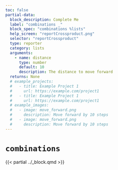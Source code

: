 ```yaml
---
toc: false
partial-data:
  block_description: Complete Me
  label: "combinations _"
  block_spec: "combinations %lists"
  help_screen: "reportCrossproduct.png"
  selector: "reportCrossproduct"
  type: reporter
  category: lists
  arguments:
    - name: distance
      type: number
      default: 10
      description: The distance to move forward
  returns: None
  # example_projects:
  #   - title: Example Project 1
  #     url: https://example.com/project1
  #   - title: Example Project 1
  #     url: https://example.com/project1
  # example_images:
  #   - image: move_forward.png
  #     description: Move forward by 10 steps
  #   - image: move_forward.png
  #     description: Move forward by 10 steps
---
```


# `combinations` { .unnumbered }

{{< partial ../_block.qmd >}}
